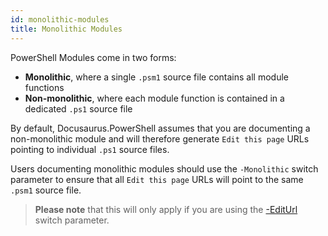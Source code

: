 ```yaml
---
id: monolithic-modules
title: Monolithic Modules
---
```


PowerShell Modules come in two forms:

- **Monolithic**, where a single `.psm1` source file contains all module functions
- **Non-monolithic**, where each module function is contained in a dedicated `.ps1` source file

By default, Docusaurus.PowerShell assumes that you are documenting a non-monolithic module and
will therefore generate `Edit this page` URLs pointing to individual `.ps1` source files.

Users documenting monolithic modules should use the `-Monolithic` switch parameter to ensure
that all `Edit this page` URLs will point to the same `.psm1` source file.

> **Please note** that this will only apply if you are using the [-EditUrl](../commands/New-DocusaurusHelp#-editurl) switch parameter.
